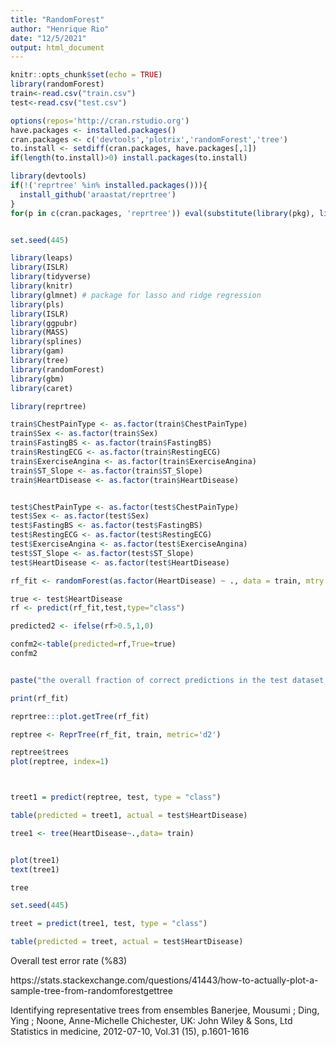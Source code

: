 ```yaml
---
title: "RandomForest"
author: "Henrique Rio"
date: "12/5/2021"
output: html_document
---
```



```r
knitr::opts_chunk$set(echo = TRUE)
library(randomForest)
train<-read.csv("train.csv")
test<-read.csv("test.csv")

options(repos='http://cran.rstudio.org')
have.packages <- installed.packages()
cran.packages <- c('devtools','plotrix','randomForest','tree')
to.install <- setdiff(cran.packages, have.packages[,1])
if(length(to.install)>0) install.packages(to.install)

library(devtools)
if(!('reprtree' %in% installed.packages())){
  install_github('araastat/reprtree')
}
for(p in c(cran.packages, 'reprtree')) eval(substitute(library(pkg), list(pkg=p)))


set.seed(445)

library(leaps)
library(ISLR)
library(tidyverse) 
library(knitr)
library(glmnet) # package for lasso and ridge regression
library(pls)
library(ISLR)
library(ggpubr)
library(MASS)
library(splines)
library(gam)
library(tree)
library(randomForest)
library(gbm)
library(caret)
```


```r
library(reprtree)

train$ChestPainType <- as.factor(train$ChestPainType)
train$Sex <- as.factor(train$Sex)
train$FastingBS <- as.factor(train$FastingBS)
train$RestingECG <- as.factor(train$RestingECG)
train$ExerciseAngina <- as.factor(train$ExerciseAngina)
train$ST_Slope <- as.factor(train$ST_Slope)
train$HeartDisease <- as.factor(train$HeartDisease)


test$ChestPainType <- as.factor(test$ChestPainType)
test$Sex <- as.factor(test$Sex)
test$FastingBS <- as.factor(test$FastingBS)
test$RestingECG <- as.factor(test$RestingECG)
test$ExerciseAngina <- as.factor(test$ExerciseAngina)
test$ST_Slope <- as.factor(test$ST_Slope)
test$HeartDisease <- as.factor(test$HeartDisease)
```


```r
rf_fit <- randomForest(as.factor(HeartDisease) ~ ., data = train, mtry = sqrt(ncol(train) - 1), importance = TRUE, type= "classification")

true <- test$HeartDisease
rf <- predict(rf_fit,test,type="class")

predicted2 <- ifelse(rf>0.5,1,0)

confm2<-table(predicted=rf,True=true)
confm2


paste("the overall fraction of correct predictions in the test dataset is :",(confm2[1,1]+confm2[2,2])/sum(confm2))
```

```r
print(rf_fit)
```

```r
reprtree:::plot.getTree(rf_fit)
```




```r

reptree <- ReprTree(rf_fit, train, metric='d2')

```
```r

reptree$trees
plot(reptree, index=1)




```
```r
treet1 = predict(reptree, test, type = "class")

table(predicted = treet1, actual = test$HeartDisease)
```



```r




tree1 <- tree(HeartDisease~.,data= train)


plot(tree1)
text(tree1)

tree

```

```r
set.seed(445)

treet = predict(tree1, test, type = "class")

table(predicted = treet, actual = test$HeartDisease)

```

Overall test error rate (%83)

https://stats.stackexchange.com/questions/41443/how-to-actually-plot-a-sample-tree-from-randomforestgettree



Identifying representative trees from ensembles
Banerjee, Mousumi ; Ding, Ying ; Noone, Anne-Michelle
Chichester, UK: John Wiley & Sons, Ltd
Statistics in medicine, 2012-07-10, Vol.31 (15), p.1601-1616
